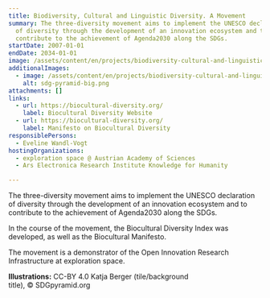 ```yaml
---
title: Biodiversity, Cultural and Linguistic Diversity. A Movement
summary: The three-diversity movement aims to implement the UNESCO declaration
  of diversity through the development of an innovation ecosystem and to
  contribute to the achievement of Agenda2030 along the SDGs.
startDate: 2007-01-01
endDate: 2034-01-01
image: /assets/content/en/projects/biodiversity-cultural-and-linguistic-diversity-movement/img_2509.png
additionalImages:
  - image: /assets/content/en/projects/biodiversity-cultural-and-linguistic-diversity-movement/additionalImages/sdg-pyramid-big.png
    alt: sdg-pyramid-big.png
attachments: []
links:
  - url: https://biocultural-diversity.org/
    label: Biocultural Diversity Website
  - url: https://biocultural-diversity.org/
    label: Manifesto on Biocultural Diversity
responsiblePersons:
  - Eveline Wandl-Vogt
hostingOrganizations:
  - exploration space @ Austrian Academy of Sciences
  - Ars Electronica Research Institute Knowledge for Humanity

---
```

The three-diversity movement aims to implement the UNESCO declaration of diversity through the development of an innovation ecosystem and to contribute to the achievement of Agenda2030 along the SDGs.

In the course of the movement, the Biocultural Diversity Index was developed, as well as the Biocultural Manifesto.

The movement is a demonstrator of the Open Innovation Research Infrastructure at exploration space.

**Illustrations:** CC-BY 4.0 Katja Berger (tile/background title), © SDGpyramid.org